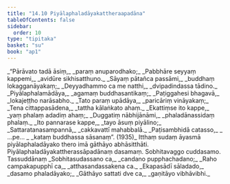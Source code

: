 ```yaml
---
title: "14.10 Piyālaphaladāyakattheraapadāna"
tableOfContents: false
sidebar:
  order: 10
type: "tipitaka"
basket: "su"
book: "ap1"
---
```



<DynamicBreadcrumb />

<Division number="66" book="ap1" bookNo="20" page="187">

<Paragraph number="2265" type="verses" book="ap1">
_“Pārāvato tadā āsiṃ,_  
_paraṃ anuparodhako;_  
_Pabbhāre seyyaṃ kappemi,_  
_avidūre sikhisatthuno._  

</Paragraph>

</Division>
<Division number="67" book="ap1" bookNo="20" page="187">

<Paragraph number="2266" type="verses" book="ap1">
_Sāyaṃ pātañca passāmi,_  
_buddhaṃ lokagganāyakaṃ;_  
_Deyyadhammo ca me natthi,_  
_dvipadindassa tādino._  

</Paragraph>

</Division>
<Division number="68" book="ap1" bookNo="20" page="187">

<Paragraph number="2267" type="verses" book="ap1">
_Piyālaphalamādāya,_  
_agamaṃ buddhasantikaṃ;_  
_Paṭiggahesi bhagavā,_  
_lokajeṭṭho narāsabho._  

</Paragraph>

</Division>
<Division number="69" book="ap1" bookNo="20" page="187">

<Paragraph number="2268" type="verses" book="ap1">
_Tato paraṃ upādāya,_  
_paricāriṃ vināyakaṃ;_  
_Tena cittappasādena,_  
_tattha kālaṅkato ahaṃ._  

</Paragraph>

</Division>
<Division number="70" book="ap1" bookNo="20" page="187">

<Paragraph number="2269" type="verses" book="ap1">
_Ekattiṃse ito kappe,_  
_yaṃ phalaṃ adadiṃ ahaṃ;_  
_Duggatiṃ nābhijānāmi,_  
_phaladānassidaṃ phalaṃ._  

</Paragraph>

</Division>
<Division number="71" book="ap1" bookNo="20" page="187">

<Paragraph number="2270" type="verses" book="ap1">
_Ito pannarase kappe,_  
_tayo āsuṃ piyālino;_  
_Sattaratanasampannā,_  
_cakkavattī mahabbalā._  

</Paragraph>

</Division>
<Division number="72" book="ap1" bookNo="20" page="187">

<Paragraph number="2271" type="verses" book="ap1">
_Paṭisambhidā catasso,_  
_ …pe… _  
_kataṃ buddhassa sāsanaṃ”. (1935)_  

</Paragraph>

<Paragraph number="2272" book="ap1">
Itthaṃ sudaṃ āyasmā piyālaphaladāyako thero imā gāthāyo abhāsitthāti.

</Paragraph>
</Division>

<Paragraph number="2273" type="center" book="ap1">
Piyālaphaladāyakattherassāpadānaṃ dasamaṃ.



</Paragraph>

<Paragraph number="2274" type="center" book="ap1">
Sobhitavaggo cuddasamo.



</Paragraph>

<Paragraph number="2275" type="center" book="ap1">
Tassuddānaṃ


</Paragraph>

<Paragraph number="2276" type="verses" book="ap1">
_Sobhitasudassano ca,_  
_candano pupphachadano;_  
_Raho campakapupphī ca,_  
_atthasandassakena ca._  

</Paragraph>

<Paragraph number="2277" type="verses" book="ap1">
_Ekapasādī sāladado,_  
_dasamo phaladāyako;_  
_Gāthāyo sattati dve ca,_  
_gaṇitāyo vibhāvibhi._
</Paragraph>